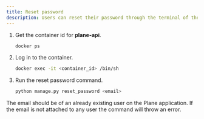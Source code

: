 ```yaml
---
title: Reset password
description: Users can reset their password through the terminal of the Plane application. You need to login to backend docker container and run the below command for resetting a user's password.
---
```

1. Get the container id for **plane-api**.
    ```bash
    docker ps
    ``` 

2. Log in to the container.
    ```bash
    docker exec -it <container_id> /bin/sh
    ```

3. Run the reset password command.
    ```bash
    python manage.py reset_password <email>
    ```
<Tip>
The email should be of an already existing user on the Plane application. If the email is not attached to any user the command will throw an error.
</Tip>